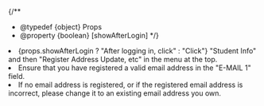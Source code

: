 {/**
  * @typedef {object} Props
  * @property {boolean} [showAfterLogin]
  */}

<li>
  <Fragment>{props.showAfterLogin ? "After logging in, click" : "Click"}</Fragment> "Student Info" and then "Register Address Update, etc" in the menu at the top.
</li>
<li>
  Ensure that you have registered a valid email address in the "E-MAIL 1" field.
</li>
<li>
  If no email address is registered, or if the registered email address is incorrect, please change it to an existing email address you own.
</li>

